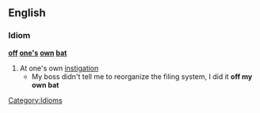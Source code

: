 ==English==
===Idiom===
'''[[off]] [[one's]] [[own]] [[bat]]'''
#At one's own [[instigation]]
#* My boss didn't tell me to reorganize the filing system, I did it '''off my own bat'''
[[Category:Idioms]]